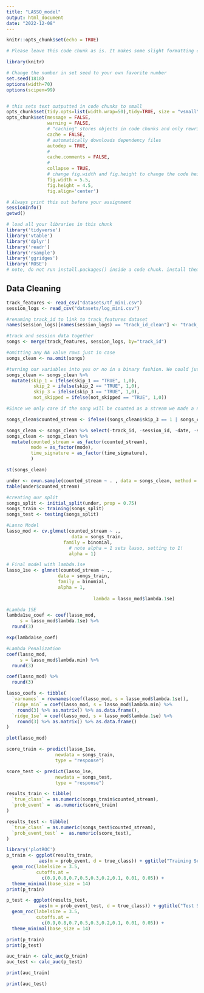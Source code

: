```yaml
---
title: "LASSO_model"
output: html_document
date: "2022-12-08"
---
```


```r
knitr::opts_chunk$set(echo = TRUE)
```

```r
# Please leave this code chunk as is. It makes some slight formatting changes to alter the output to be more aesthetically pleasing. 

library(knitr)

# Change the number in set seed to your own favorite number
set.seed(1818)
options(width=70)
options(scipen=99)


# this sets text outputted in code chunks to small
opts_chunk$set(tidy.opts=list(width.wrap=50),tidy=TRUE, size = "vsmall")  
opts_chunk$set(message = FALSE,                                          
               warning = FALSE,
               # "caching" stores objects in code chunks and only rewrites if you change things
               cache = FALSE,                               
               # automatically downloads dependency files
               autodep = TRUE,
               # 
               cache.comments = FALSE,
               # 
               collapse = TRUE,
               # change fig.width and fig.height to change the code height and width by default
               fig.width = 5.5,  
               fig.height = 4.5,
               fig.align='center')
```

```r
# Always print this out before your assignment
sessionInfo()
getwd()
```

```r
# load all your libraries in this chunk 
library('tidyverse')
library('vtable')
library('dplyr')
library('readr')
library('rsample')
library('ggridges')
library('ROSE')
# note, do not run install.packages() inside a code chunk. install them in the console outside of a code chunk. 
```

## Data Cleaning
```r
track_features <- read_csv("datasets/tf_mini.csv")
session_logs <- read_csv("datasets/log_mini.csv")

#renaming track_id to link to track_features dataset
names(session_logs)[names(session_logs) == "track_id_clean"] <- "track_id"

#track and session data together
songs <- merge(track_features, session_logs, by="track_id")

#omitting any NA value rows just in case
songs_clean <- na.omit(songs)

#turning our variables into yes or no in a binary fashion. We could just factor if you fancy that but
songs_clean <- songs_clean %>% 
  mutate(skip_1 = ifelse(skip_1 == "TRUE", 1,0),
          skip_2 = ifelse(skip_2 == "TRUE", 1,0),
          skip_3 = ifelse(skip_3 == "TRUE", 1,0),
          not_skipped = ifelse(not_skipped == "TRUE", 1,0))

#Since we only care if the song will be counted as a stream we made a new attribute that identifies that. A song will be a stream if it is played for 30 seconds, so if the song is briefly played and skipped, played for a while and skipped, or not skipped at all, it will count as a stream for the artist.

songs_clean$counted_stream <- ifelse((songs_clean$skip_3 == 1 | songs_clean$not_skipped == 1), 1, 0)

songs_clean <- songs_clean %>% select(-track_id, -session_id, -date, -skip_1, -skip_2, -skip_3, -not_skipped, -session_position, -session_length, -context_switch, -no_pause_before_play, -short_pause_before_play, -long_pause_before_play, -hist_user_behavior_n_seekfwd, -hist_user_behavior_n_seekback, -hist_user_behavior_is_shuffle, -hour_of_day, -premium, -context_type, -hist_user_behavior_reason_start, -hist_user_behavior_reason_end, -release_year, -acoustic_vector_0, -acoustic_vector_1, -acoustic_vector_2, -acoustic_vector_3, -acoustic_vector_4, -acoustic_vector_5, -acoustic_vector_6, -acoustic_vector_7)
songs_clean <- songs_clean %>% 
  mutate(counted_stream = as_factor(counted_stream),
         mode = as_factor(mode),
         time_signature = as_factor(time_signature),
         )

```

```r
st(songs_clean)
```

```r
under <- ovun.sample(counted_stream ~ . , data = songs_clean, method = "under", N = 6292)$data
table(under$counted_stream)

#creating our split
songs_split <- initial_split(under, prop = 0.75) 
songs_train <- training(songs_split)
songs_test <- testing(songs_split)

```

```r
#Lasso Model
lasso_mod <- cv.glmnet(counted_stream ~ .,
                        data = songs_train,
                     family = binomial,
                       # note alpha = 1 sets lasso, setting to 1!  
                       alpha = 1)

# Final model with lambda.1se
lasso_1se <- glmnet(counted_stream ~ .,
                   data = songs_train,
                   family = binomial,
                   alpha = 1,
      
                                lambda = lasso_mod$lambda.1se)
```

```r
#Lambda 1SE
lambda1se_coef <- coef(lasso_mod, 
     s = lasso_mod$lambda.1se) %>% 
  round(3)

exp(lambda1se_coef)
```

```r
#Lambda Penalization
coef(lasso_mod, 
     s = lasso_mod$lambda.min) %>% 
  round(3)
```
```r
coef(lasso_mod) %>% 
  round(3)
```
```r
lasso_coefs <- tibble(
  `varnames` = rownames(coef(lasso_mod, s = lasso_mod$lambda.1se)),
  `ridge_min` = coef(lasso_mod, s = lasso_mod$lambda.min) %>% 
    round(3) %>% as.matrix() %>% as.data.frame(),
  `ridge_1se` = coef(lasso_mod, s = lasso_mod$lambda.1se) %>% 
    round(3) %>% as.matrix() %>% as.data.frame()
) 
```

```r
plot(lasso_mod)
```

```r
score_train <- predict(lasso_1se,
                  newdata = songs_train,
                  type = "response")

score_test <- predict(lasso_1se,
                  newdata = songs_test,
                  type = "response")

results_train <- tibble(
  `true_class` = as.numeric(songs_train$counted_stream),
  `prob_event` =  as.numeric(score_train)
)

results_test <- tibble(
  `true_class` = as.numeric(songs_test$counted_stream),
  `prob_event_test` =  as.numeric(score_test),
)

library('plotROC')
p_train <- ggplot(results_train, 
            aes(m = prob_event, d = true_class)) + ggtitle("Training Set") + 
  geom_roc(labelsize = 3.5, 
           cutoffs.at = 
             c(0.9,0.8,0.7,0.5,0.3,0.2,0.1, 0.01, 0.05)) +
  theme_minimal(base_size = 14)
print(p_train)

p_test <- ggplot(results_test, 
            aes(m = prob_event_test, d = true_class)) + ggtitle("Test Set") + 
  geom_roc(labelsize = 3.5, 
           cutoffs.at = 
             c(0.9,0.8,0.7,0.5,0.3,0.2,0.1, 0.01, 0.05)) +
  theme_minimal(base_size = 14)

print(p_train)
print(p_test)
```

```r
auc_train <- calc_auc(p_train)
auc_test <- calc_auc(p_test)

print(auc_train)
```

```r
print(auc_test)
```